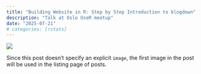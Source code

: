 ```yaml
---
title: "Building Website in R: Step by Step Introduction to blogdown"
description: "Talk at Oslo UseR meetup"
date: "2025-07-21"
# categories: [rstats]
---
```


![](image.jpg)

Since this post doesn't specify an explicit `image`, the first image in the post will be used in the listing page of posts.
